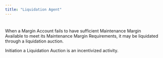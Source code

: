 ```yaml
---
title: "Liquidation Agent"
---
```

#
When a Margin Account fails to have sufficient Maintenance Margin Available to meet its Maintenance Margin Requirements, it may be liquidated through a liquidation auction.

Initiation a Liquidation Auction is an incentivized activity.

